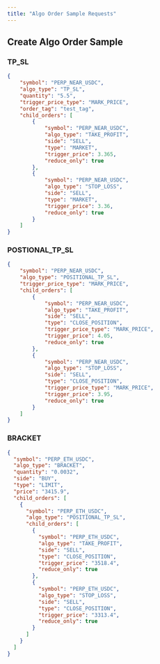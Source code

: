 ```yaml
---
title: "Algo Order Sample Requests"
---
```


## Create Algo Order Sample

### TP_SL
```json
{
    "symbol": "PERP_NEAR_USDC",
    "algo_type": "TP_SL",
    "quantity": "5.5",
    "trigger_price_type": "MARK_PRICE",
    "order_tag": "test_tag",
    "child_orders": [
        {
            "symbol": "PERP_NEAR_USDC",
            "algo_type": "TAKE_PROFIT",
            "side": "SELL",
            "type": "MARKET",
            "trigger_price": 3.365,
            "reduce_only": true
        },
        {
            "symbol": "PERP_NEAR_USDC",
            "algo_type": "STOP_LOSS",
            "side": "SELL",
            "type": "MARKET",
            "trigger_price": 3.36,
            "reduce_only": true
        }
    ]
}
```

### POSTIONAL_TP_SL
```json
{
    "symbol": "PERP_NEAR_USDC", 
    "algo_type": "POSITIONAL_TP_SL", 
    "trigger_price_type": "MARK_PRICE", 
    "child_orders": [
        {
            "symbol": "PERP_NEAR_USDC", 
            "algo_type": "TAKE_PROFIT", 
            "side": "SELL", 
            "type": "CLOSE_POSITION", 
            "trigger_price_type": "MARK_PRICE", 
            "trigger_price": 4.05, 
            "reduce_only": true
        }, 
        {
            "symbol": "PERP_NEAR_USDC", 
            "algo_type": "STOP_LOSS", 
            "side": "SELL", 
            "type": "CLOSE_POSITION", 
            "trigger_price_type": "MARK_PRICE", 
            "trigger_price": 3.95, 
            "reduce_only": true
        }
    ]
}
```

### BRACKET
```json
{
  "symbol": "PERP_ETH_USDC",
  "algo_type": "BRACKET",
  "quantity": "0.0032",
  "side": "BUY",
  "type": "LIMIT",
  "price": "3415.9",
  "child_orders": [
    {
      "symbol": "PERP_ETH_USDC",
      "algo_type": "POSITIONAL_TP_SL",
      "child_orders": [
        {
          "symbol": "PERP_ETH_USDC",
          "algo_type": "TAKE_PROFIT",
          "side": "SELL",
          "type": "CLOSE_POSITION",
          "trigger_price": "3518.4",
          "reduce_only": true
        },
        {
          "symbol": "PERP_ETH_USDC",
          "algo_type": "STOP_LOSS",
          "side": "SELL",
          "type": "CLOSE_POSITION",
          "trigger_price": "3313.4",
          "reduce_only": true
        }
      ]
    }
  ]
}
```
